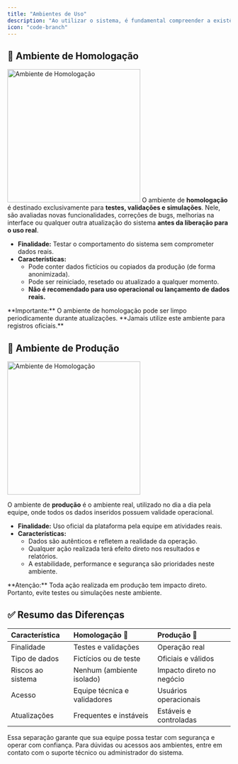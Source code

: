 ```yaml
---
title: "Ambientes de Uso"
description: "Ao utilizar o sistema, é fundamental compreender a existência de dois ambientes distintos, cada um com objetivos específicos. Essa separação garante mais segurança, controle e confiabilidade nos processos."
icon: "code-branch"
---
```


## 🧪 Ambiente de Homologação

<img
  src="images/1.png"
  alt="Ambiente de Homologação"
  height="300"
  className="rounded-lg"
/>
O ambiente de **homologação** é destinado exclusivamente para **testes, validações e simulações**. Nele, são avaliadas novas funcionalidades, correções de bugs, melhorias na interface ou qualquer outra atualização do sistema **antes da liberação para o uso real**.

- **Finalidade:** Testar o comportamento do sistema sem comprometer dados reais.
- **Características:**
  - Pode conter dados fictícios ou copiados da produção (de forma anonimizada).
  - Pode ser reiniciado, resetado ou atualizado a qualquer momento.
  - **Não é recomendado para uso operacional ou lançamento de dados reais.**

<Warning>
  **Importante:** O ambiente de homologação pode ser limpo periodicamente durante atualizações. **Jamais utilize este ambiente para registros oficiais.**
</Warning>

## 🚀 Ambiente de Produção

<img
  src="images/2.png"
  alt="Ambiente de Homologação"
  height="300"
  className="rounded-lg"
/>

O ambiente de **produção** é o ambiente real, utilizado no dia a dia pela equipe, onde todos os dados inseridos possuem validade operacional.

- **Finalidade:** Uso oficial da plataforma pela equipe em atividades reais.
- **Características:**
  - Dados são autênticos e refletem a realidade da operação.
  - Qualquer ação realizada terá efeito direto nos resultados e relatórios.
  - A estabilidade, performance e segurança são prioridades neste ambiente.

<Warning>
  **Atenção:** Toda ação realizada em produção tem impacto direto. Portanto, evite testes ou simulações neste ambiente.
</Warning>

## ✅ Resumo das Diferenças

| **Característica** | **Homologação** 🧪           | **Produção** 🚀           |
| :----------------- | :--------------------------- | :------------------------ |
| Finalidade         | Testes e validações          | Operação real             |
| Tipo de dados      | Fictícios ou de teste        | Oficiais e válidos        |
| Riscos ao sistema  | Nenhum (ambiente isolado)    | Impacto direto no negócio |
| Acesso             | Equipe técnica e validadores | Usuários operacionais     |
| Atualizações       | Frequentes e instáveis       | Estáveis e controladas    |

Essa separação garante que sua equipe possa testar com segurança e operar com confiança. Para dúvidas ou acessos aos ambientes, entre em contato com o suporte técnico ou administrador do sistema.